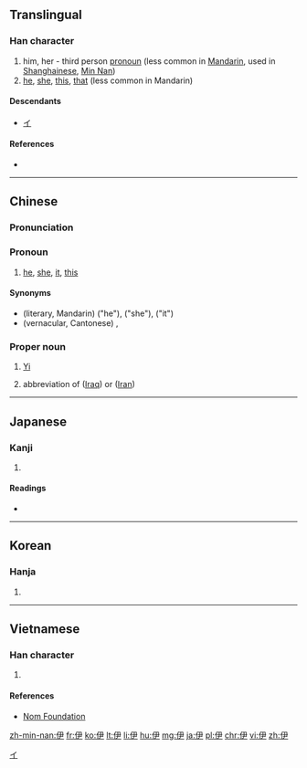 ==Translingual==

===Han character===
{{Han char|rn=9|rad=人|as=04|sn=6|four=2725<sub>7</sub>|canj=人尸大 (OSK)|ids=⿰[[亻]][[尹]]}}

# him, her - third person [[pronoun]] (less common in [[Mandarin]], used in [[Shanghainese]], [[Min Nan]])
# [[he]], [[she]], [[this]], [[that]] (less common in Mandarin)

====Descendants====
* [[イ]]

====References====
* {{Han ref|kx=0095.150|dkj=00432|dj=0202.010|hdz=10126.090|uh=4F0A|ud=20234|bh=A5EC|bd=42476}}

[[Category:Han characters from which katakana were derived|イ]]

----

==Chinese==
{{zh-forms}}

===Pronunciation===
{{zh-pron
|m=yī
|c=ji1
|mn=i
|w=3hhi
|mc=y
|oc=y
|cat=pron,pn
}}

===Pronoun===
{{zh-pronoun}}

# {{context|chiefly|Min Nan|Wu|lang=zh|sort=3hhi}} [[he]], [[she]], [[it]], [[this]]
#: {{zh-usex|儂 來 找 我 兒子，伊 正好 勿 拉 海，對勿起。|I am sorry that you come to see my son, but '''he''' is not present now|SH}}

====Synonyms====
* (literary, Mandarin) {{zh-l|他}} ("he"), {{zh-l|她}} ("she"), {{zh-l|它}} ("it")
* (vernacular, Cantonese) {{zh-l|佢}}, {{zh-l|渠}}

===Proper noun===
{{zh-proper noun}}

# {{surname|lang=zh}} [[Yi]]
# abbreviation of {{zh-l|伊拉克}} ([[Iraq]]) or {{zh-l|伊朗}} ([[Iran]])

----

==Japanese==

===Kanji===
{{ja-kanji|grade=|rs=人04}}

# {{defn|lang=ja|sort=人04}}

====Readings====
* {{ja-readings|goon=[[い]] (i)|kanon=[[い]] (i)|kun=[[これ]] (kore), [[かれ]] (kare), [[ただ]] (tada)}}

----

==Korean==

===Hanja===
{{ko-hanja|hangeul=이|rv=i|mr=yi}}

# {{defn|lang=ko|sort=人04}}

----

==Vietnamese==

===Han character===
{{vi-hantu|[[y]], [[ì]], [[huy]]|rs=人04}}

# {{defn|lang=vi|sort=人04}}

====References====
*[http://nomfoundation.org/common/nom_details.php?codepoint=4f0a Nom Foundation]

[[zh-min-nan:伊]]
[[fr:伊]]
[[ko:伊]]
[[lt:伊]]
[[li:伊]]
[[hu:伊]]
[[mg:伊]]
[[ja:伊]]
[[pl:伊]]
[[chr:伊]]
[[vi:伊]]
[[zh:伊]]